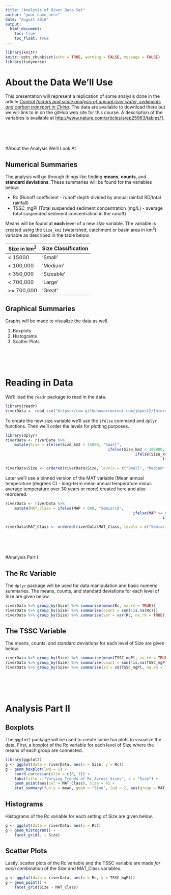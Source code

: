 ---
title: "Analysis of River Data Set"
author: "your_name_here"
date: "August 2018"
output:
  html_document:
    toc: true
    toc_float: true
---

```{r setup, include=FALSE, warning = FALSE, message = FALSE}
library(knitr)
knitr::opts_chunk$set(echo = TRUE, warning = FALSE, message = FALSE)
library(tidyverse)
```


# About the Data We'll Use  

This presentation will represent a replication of some analysis done in the article [*Control factors and scale analysis of annual river water, sediments and carbon transport in China*](http://www.nature.com/articles/srep25963).  The data are available to download there but we will link to in on the gitHub web site for this course.  A description of the variables is available at <http://www.nature.com/articles/srep25963/tables/1>.  

<br>
<br>
<br>

#About the Analysis We'll Look At  

## Numerical Summaries  

The analysis will go through things like finding **means**, **counts**, and **standard deviations**.  These summaries will be found for the variables below:  

 - Rc (Runoff coefficient - runoff depth divided by annual rainfall RD/total rainfall)  
 - TSSC_mgPl (Total suspended sediment concentration (mg/L)	- average total suspended sediment concentration in the runoff)  
 
Means will be found at **each** level of a new *size* variable.  The variable is created using the `Size_km2` (watershed, catchment or basin area in km^2^) variable as described in the table below.  

Size in km^2^ | Size Classification 
--------------|--------------------
< 15000       | 'Small'
< 100,000     | 'Medium'
< 350,000     | 'Sizeable'
< 700,000     | 'Large'
>= 700,000    | 'Great'
 
## Graphical Summaries  
 
Graphs will be made to visualize the data as well.  
 
 1. Boxplots  
 2. Histograms
 3. Scatter Plots  

<br>
<br>
<br>

# Reading in Data

We'll load the `readr` package to read in the data.

```{r, echo = FALSE, message = FALSE}
library(readr)
riverData <- read_csv("https://raw.githubusercontent.com/jbpost2/IntermediateR/master/datasets/river.csv")
```

To create the new size variable we'll use the `ifelse` command and `dplyr` functions.  Then we'll order the levels for plotting purposes.

```{r}
library(dplyr)
riverData <- riverData %>% 
	mutate(Size = ifelse(Size_km2 < 15000, "Small", 
											 ifelse(Size_km2 < 100000, "Medium", 
											 			 ifelse(Size_km2 < 350000, "Sizeable", 
											 			 			 ifelse(Size_km2 < 700000, "Large", "Great")))))

riverData$Size <- ordered(riverData$Size, levels = c("Small", "Medium", "Sizeable", "Large", "Great"))
```

Later we'll use a binned version of the MAT variable (Mean annual temperature (degrees C)	- long-term mean annual temperature minus average temperature over 30 years or more) created here and also reordered.

```{r}
riverData <- riverData %>% 
	mutate(MAT_Class = ifelse(MAP < 600, "Semiarid",
														ifelse(MAP >= 600 & MAP < 850, "Moist", 
																	 ifelse(MAP >= 850 & MAP < 1500, "Humid", "Wet"))))

riverData$MAT_Class <- ordered(riverData$MAT_Class, levels = c("Semiarid", "Moist", "Humid", "Wet"))
```

<br>
<br>
<br>

#Analysis Part I  

## The Rc Variable

The `dplyr` package will be used for data manipulation and basic numeric summaries.  The means, counts, and standard deviations for each level of Size are given below.  

```{r, eval = FALSE}
riverData %>% group_by(Size) %>% summarise(mean(Rc, na.rm = TRUE))
riverData %>% group_by(Size) %>% summarise(count = sum(!is.na(Rc)))
riverData %>% group_by(Size) %>% summarise(var = var(Rc, na.rm = TRUE))
```

## The TSSC Variable

The means, counts, and standard deviations for each level of Size are given below.  

```{r}
riverData %>% group_by(Size) %>% summarise(mean(TSSC_mgPl, na.rm = TRUE))
riverData %>% group_by(Size) %>% summarise(count = sum(!is.na(TSSC_mgPl)))
riverData %>% group_by(Size) %>% summarise(sd = sd(TSSC_mgPl, na.rm = TRUE))
```

<br>
<br>
<br>

# Analysis Part II  

## Boxplots

The `ggplot2` package will be used to create some fun plots to visualize the data.  First, a boxplot of the Rc variable for each level of Size where the means of each group are connected.  

```{r}
library(ggplot2)
g <- ggplot(data = riverData, aes(x = Size, y = Rc))
g + geom_boxplot(lwd = 1) + 
	coord_cartesian(ylim = c(0, 1)) + 
	labs(title = "Varying Trends of Rc Across Sizes", x = "Size") + 
	geom_point(aes(col = MAT_Class), size = 4) + 
	stat_summary(fun.y = mean, geom = "line", lwd = 2, aes(group = MAT_Class, col = MAT_Class))
```	
	
## Histograms  

Histograms of the Rc variable for each setting of Size are given below.

```{r}
g <- ggplot(data = riverData, aes(x = Rc))
g + geom_histogram() + 
	facet_grid(. ~ Size)
```

## Scatter Plots

Lastly, scatter plots of the Rc variable and the TSSC variable are made *for each* combination of the Size and MAT_Class variables.  

```{r}
g <- ggplot(data = riverData, aes(x = Rc, y = TSSC_mgPl))  
g + geom_point() + 
	facet_grid(Size ~ MAT_Class)
```
